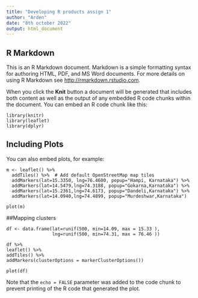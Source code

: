 ```yaml
---
title: "Developing R products assign 1"
author: "Arden"
date: "8th october 2022"
output: html_document
---
```


## R Markdown

This is an R Markdown document. Markdown is a simple formatting syntax for authoring HTML, PDF, and MS Word documents. For more details on using R Markdown see <http://rmarkdown.rstudio.com>.

When you click the **Knit** button a document will be generated that includes both content as well as the output of any embedded R code chunks within the document. You can embed an R code chunk like this:

```
library(knitr)
library(leaflet)
library(dplyr)
```

## Including Plots

You can also embed plots, for example:

```
m <- leaflet() %>%
  addTiles() %>%  # Add default OpenStreetMap map tiles
  addMarkers(lat=15.3350, lng=76.4600, popup="Hampi, Karnataka") %>%
  addMarkers(lat=14.5479,lng=74.3188, popup="Gokarna,Karnataka") %>%
  addMarkers(lat=15.2361,lng=74.6173, popup="Dandeli,Karnataka") %>%
  addMarkers(lat=14.0940,lng=74.4899, popup="Murdeshwar,Karnataka")
```
```
plot(m)
```
##Mapping clusters

```
df <- data.frame(lat=runif(500, min=14.09, max = 15.33 ),
                 lng=runif(500, min=74.31, max = 76.46 )) 
```
```
df %>%
leaflet() %>%
addTiles() %>%  
addMarkers(clusterOptions = markerClusterOptions())
```
```
plot(df)
```

Note that the `echo = FALSE` parameter was added to the code chunk to prevent printing of the R code that generated the plot.
